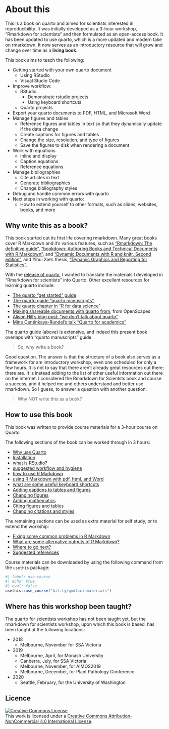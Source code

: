 # About this {-}

This is a book on quarto and aimed for scientists interested in reproducibility. It was initially developed as a 3-hour workshop, "Rmarkdown for scientists" and then formulated as an open-access book. It has been updated to use quarto, which is a more updated and modern take on rmarkdown. It now serves as an introductory resource that will grow and change over time as a **living book**.

This book aims to teach the following:

- Getting started with your own quarto document
  - Using RStudio
  - Visual Studio Code
- Improve workflow:
  - RStudio
    - Demonstrate rstudio projects
    - Using keyboard shortcuts
  - Quarto projects
- Export your quarto documents to PDF, HTML, and Microsoft Word
- Manage figures and tables
    - Reference figures and tables in text so that they dynamically update if the data change
    - Create captions for figures and tables
    - Change the size, resolution, and type of figures
    - Save the figures to disk when rendering a document
- Work with equations
    - Inline and display
    - Caption equations
    - Reference equations
- Manage bibliographies
  - Cite articles in text
  - Generate bibliographies
  - Change bibliography styles
- Debug and handle common errors with quarto
- Next steps in working with quarto:
  - How to extend yourself to other formats, such as slides, websites, books, and more

## Why write this as a book?

This book started out its first life covering rmarkdown. Many great books cover R Markdown and it's various features, such as ["Rmarkdown: The definitive guide"](https://bookdown.org/yihui/rmarkdown/), ["bookdown: Authoring Books and Technical Documents with R Markdown"](https://bookdown.org/yihui/bookdown/), and ["Dynamic Documents with R and knitr, Second edition"](https://www.crcpress.com/Dynamic-Documents-with-R-and-knitr/Xie/p/book/9781498716963), and Yihui Xie's thesis, ["Dynamic Graphics and Reporting for Statistics"](https://lib.dr.iastate.edu/etd/13518/).

With the [release of quarto](), I wanted to translate the materials I developed in "Rmarkdown for scientists" into Quarto.  Other excellent resources for learning quarto include: 

- [The quarto "get started" guide](https://quarto.org/docs/get-started/hello/rstudio.html)
- [The quarto guide "quarto manuscripts"](https://quarto.org/docs/manuscripts/)
- [The quarto chapter in "R for data science"](https://r4ds.hadley.nz/quarto)
- [Making shareable documents with quarto from](https://openscapes.github.io/quarto-website-tutorial/), from OpenScapes
- [Alison Hill's blog post: "we don't talk about quarto"](https://www.apreshill.com/blog/2022-04-we-dont-talk-about-quarto/)
- [Mine Çentinkaya-Rundel's talk "Quarto for academics"](https://quarto.org/docs/blog/posts/2023-05-22-quarto-for-academics/)

The quarto guide (above) is extensive, and indeed this present book overlaps with "quarto manuscripts" guide. 

> So, why write a book?

Good question. The answer is that the structure of a book also serves as a framework for am introductory workshop, even one scheduled for only a few hours. It is not to say that there aren't already great resources out there; there are. It is instead adding to the list of other useful information out there on the internet. I considered the Rmarkdown for Scientsts book and course a success, and it helped me and others understand and better use rmarkdown. So I guess, to answer a question with another question:

> Why NOT write this as a book?

## How to use this book

This book was written to provide course materials for a 3-hour course on Quarto

The following sections of the book can be worked through in 3 hours:

- [Why use Quarto](why-qmd)
- [Installation](installation)
- [what is RStudio?](rstudio)
- [suggested workflow and hygiene](workflow)
- [how to use R Markdown](using-rmd)
- [using R Markdown with pdf, html, and Word](pdf-html-word)
- [what are some useful keyboard shortcuts](keyboard-shortcuts)
- [Adding captions to tables and figures](figures-tables-captions)
- [Changing figures](changing-figures)
- [Adding mathematics](math)
- [Citing figures and tables](cite-fig-tab-sec)
- [Changing citations and styles](citations-and-styles)

The remaining sections can be used as extra material for self study, or to extend the workship:

- [Fixing some common problems in R Markdown](common-problems)
- [What are some alternative outputs of R Markdown?](alternative-outputs-and-exts)
- [Where to go next?](next-steps)
- [Suggested references](references)

Course materials can be downloaded by using the following command from the `usethis` package:

```r
#| label: use-course
#| echo: true
#| eval: false
usethis::use_course("bit.ly/qmd4sci-materials")
```

## Where has this workshop been taught?

The quarto for scientists workshop has not been taught yet, but the rmarkdown for scientists workshop, upon which this book is based, has been taught at the following locations:

- 2018
  - Melbourne, November for SSA Victoria
- 2019
  - Melbourne, April, for Monash University
  - Canberra, July, for SSA Victoria
  - Melbourne, November, for AIMOS2019
  - Melbourne, December, for Plant Pathology Conference
- 2020
  - Seattle, February, for the University of Washington

## Licence

<a rel="license" href="http://creativecommons.org/licenses/by-nc/4.0/"><img alt="Creative Commons License" style="border-width:0" src="https://i.creativecommons.org/l/by-nc/4.0/88x31.png" /></a><br />This work is licensed under a <a rel="license" href="http://creativecommons.org/licenses/by-nc/4.0/">Creative Commons Attribution-NonCommercial 4.0 International License</a>.

